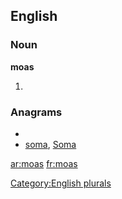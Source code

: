 ==English==

===Noun===
'''moas'''

# {{plural of|[[moa]]}}

===Anagrams===
* {{alphagram|[[Amos#English|Amos]]}} 
* [[soma#English|soma]], [[Soma#English|Soma]]

[[Category:English plurals]]

[[ar:moas]]
[[fr:moas]]